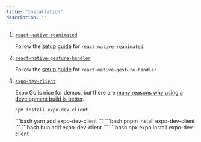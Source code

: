 ```yaml
---
title: "Installation"
description: ""
---
```


1. [`react-native-reanimated`](https://docs.swmansion.com/react-native-reanimated/)

    Follow the [setup guide](https://docs.swmansion.com/react-native-reanimated/docs/fundamentals/getting-started) for `react-native-reanimated`.

1. [`react-native-gesture-handler`](https://docs.swmansion.com/react-native-gesture-handler/)

    Follow the [setup guide](https://docs.swmansion.com/react-native-gesture-handler/docs/fundamentals/installation) for `react-native-gesture-handler`

1. [`expo-dev-client`](https://docs.expo.dev/develop/development-builds/introduction/)

    Expo Go is nice for demos, but there are [many reasons why using a development build is better](https://expo.dev/blog/expo-go-vs-development-builds). 
    <Tabs>
    <TabItem label="npm">
    ```bash
    npm install expo-dev-client
    ```
    </TabItem>
    <TabItem label="yarn">
    ```bash
    yarn add expo-dev-client
    ```
    </TabItem>
    <TabItem label="pnpm">
    ```bash
    pnpm install expo-dev-client
    ```
    </TabItem>
    <TabItem label="bun">
    ```bash
    bun add expo-dev-client
    ```
    </TabItem>
    <TabItem label="expo">
    ```bash
    npx expo install expo-dev-client
    ```
    </TabItem>
    </Tabs>
